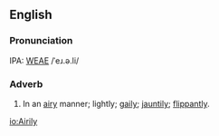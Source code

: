 ==English==
===Pronunciation===
IPA: [[WEAE]] /ˈeɹ.ə.li/

===Adverb===
# In an [[airy]] manner; lightly; [[gaily]]; [[jauntily]]; [[flippantly]].

[[io:Airily]]